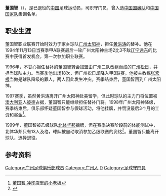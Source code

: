 {{Football player infobox
| playername = 董国智
| fullname = 董国智
| englishfullname = Dong Guozhi
| nickname = 
| countryofbirth = {{CHN}}
| cityofbirth = [[广东|广东]][[广州|广州]]
| dateofbirth = {{birth date and age|1974|9|25}}
| height = {{height|m=1.86}}
| position = 守门员
| currentclub = 退役
| clubnumber = 
| youthyears = 
| youthclubs = [[广州恒大足球俱乐部|广州队]]
| years = 1994-1995<br>1996<br>1997-1998<br>1999
| clubs = [[广州太阳神|广州太阳神]]<br>[[广州松日|广州松日]]<br>[[广州太阳神|广州太阳神]]<br>[[北京体育大学|北体华邦]]
| caps(goals) = {{0}}7 (0)<br>18 (0)<br> {{0}}6 (0)<br>{{0}}? (0)
| nationalyears =
| nationalteam =
| nationalcaps(goals) =
| pcupdate = 2010年12月1日
| ntupdate = 
|}}
'''董国智'''（{{bd|1974年|9月25日|||D}}），是已退役的[[中国|中国]]足球运动员，司职守门员，曾入选[[中国国奥队|中国国奥队]]和[[中国国家足球队|中国国家队]]集训名单。

==职业生涯==
董国智职业联赛开始时效力于家乡球队[[广州太阳神|广州太阳神]]，担任[[黄洪涛|黄洪涛]]的替补。他在1994年11月13日当赛季甲A联赛最后一轮广州太阳神主场2比3不敌[[辽宁宏运足球俱乐部|辽宁远东]]的比赛中获得首发机会，第一次参加职业联赛。

1996年，不甘心担任替补的董国智转会加盟由广州二队改组而成的[[广州松日|广州松日]]，并担当球队主力。当赛季他出场18次，但广州松日却降入甲B联赛。他被主教练[[张宏根|张宏根]]当做是球队降级的罪人，两人因此发生冲突。赛季结束后，董国智回到广州太阳神。

1997赛季，虽然黄洪涛离开广州太阳神赴美留学，但此时球队的主力门将位置被[[澳大利亚|澳大利亚]]人[[彼德·布拉津西奇|彼德]]占据，董国智只能继续担任替补门将。1998年广州太阳神降级，赛季结束后，俱乐部怀疑董国智参与假球活动，将他挂牌，并罚没最后3个月的工资和奖金<ref>[http://past.tianjindaily.com.cn/docroot/200406/07/qm/07091801.htm 董国智 冲印店里的小老板]{{dead link|date=2018年4月 |bot=InternetArchiveBot |fix-attempted=yes }}</ref>。

1999年，董国智被乙级球队[[北京体育大学|北体华邦]]摘牌，但在赛季决赛阶段前的体能测试中，北体华邦只有13人及格，球队被自动取消参加乙级联赛的资格<ref>{{Cite web |url=http://sports.sina.com.cn/china/9910/087251.shtml |title=乙级联赛决战津门 |access-date=2011-03-13 |archive-date=2018-09-27 |archive-url=https://web.archive.org/web/20180927083818/http://sports.sina.com.cn/china/9910/087251.shtml |dead-url=no }}</ref>。董国智只能离开球队，选择退役。

==参考资料==
{{Reflist}}

{{1994年广州太阳神名单}}
{{1995年广州太阳神名单}}
{{1997年广州太阳神名单}}
{{1998年广州太阳神名单}}

{{DEFAULTSORT:Dong, Guozhi}}
[[Category:广州足球俱乐部球员|Category:广州足球俱乐部球员]]
[[Category:广州人|Category:广州人]]
[[Category:董姓|D]]
[[Category:足球守門員|Category:足球守門員]]